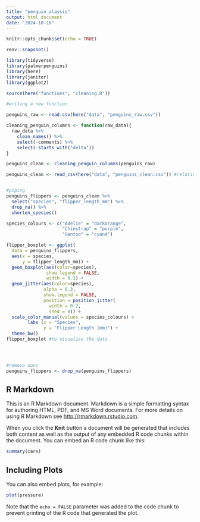 ```yaml
---
title: "penguin_alaysis"
output: html_document
date: "2024-10-16"
---
```


```r
knitr::opts_chunk$set(echo = TRUE)

renv::snapshot()

library(tidyverse)
library(palmerpenguins)
library(here)
library(janitor)
library(ggplot2)

source(here("functions", "cleaning.R"))
```


```r
#writing a new function

penguins_raw <- read.csv(here("data", "penguins_raw.csv"))

cleaning_penguin_columns <- function(raw_data){
  raw_data %>% 
    clean_names() %>% 
    select(-comments) %>% 
    select(-starts_with("delta"))
}

penguins_clean <- cleaning_penguin_columns(penguins_raw)

penguins_clean <- read_csv(here("data", "penguins_clean.csv")) #relative path rather than absolute path, can be done on other computers, if i switch to a mac the slashes need to be opposite, hide embarrassing folder names


#piping
penguins_flippers <- penguins_clean %>% 
  select("species", "flipper_length_mm") %>% 
  drop_na() %>% 
  shorten_species()

species_colours <- c("Adelie" = "darkorange",
                     "Chinstrap" = "purple",
                     "Gentoo" = "cyan4")

flipper_boxplot <- ggplot(
  data = penguins_flippers,
  aes(x = species,
      y = flipper_length_mm)) +
  geom_boxplot(aes(color=species),
               show.legend = FALSE,
               width = 0.3) +
  geom_jitter(aes(color=species),
              alpha = 0.3,
              show.legend = FALSE,
              position = position_jitter(
                width = 0.2,
                seed = 0)) +
  scale_color_manual(values = species_colours) +
        labs (x = "Species",
              y = "Flipper Length (mm)") +
  theme_bw()
flipper_boxplot #to visualise the data




#remove nans
penguins_flippers <- drop_na(penguins_flippers)

```


## R Markdown

This is an R Markdown document. Markdown is a simple formatting syntax for authoring HTML, PDF, and MS Word documents. For more details on using R Markdown see <http://rmarkdown.rstudio.com>.

When you click the **Knit** button a document will be generated that includes both content as well as the output of any embedded R code chunks within the document. You can embed an R code chunk like this:

```r
summary(cars)
```

## Including Plots

You can also embed plots, for example:

```r
plot(pressure)
```

Note that the `echo = FALSE` parameter was added to the code chunk to prevent printing of the R code that generated the plot.
